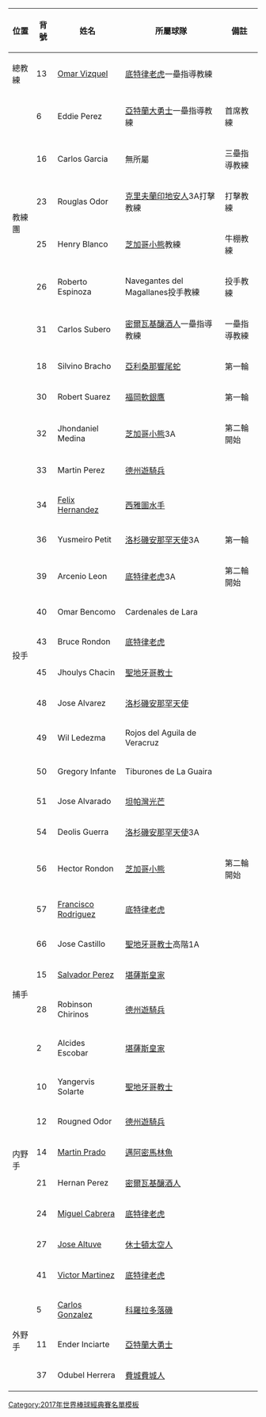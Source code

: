 {| class="wikitable"
|-
!位置!!背號!!姓名!!所屬球隊!!備註
|-
|總教練||13||[[奧馬爾·維茲奎爾|Omar Vizquel]]||{{Flagicon|USA}} [[底特律老虎]]一壘指導教練||
|-
|rowspan="6"|教練團||6||Eddie Perez||{{Flagicon|USA}} [[亞特蘭大勇士]]一壘指導教練||首席教練
|-
|16||Carlos Garcia||無所屬||三壘指導教練
|-
|23||Rouglas Odor||{{Flagicon|USA}} [[克里夫蘭印地安人]]3A打擊教練||打擊教練
|-
|25||Henry Blanco||{{Flagicon|USA}} [[芝加哥小熊]]教練||牛棚教練
|-
|26||Roberto Espinoza||{{Flagicon|VEN}} Navegantes del Magallanes投手教練||投手教練
|-
|31||Carlos Subero||{{Flagicon|USA}} [[密爾瓦基釀酒人]]一壘指導教練||一壘指導教練
|-
|rowspan="18"|投手||18||Silvino Bracho||{{Flagicon|USA}} [[亞利桑那響尾蛇]]||第一輪
|-
|30||Robert Suarez||{{Flagicon|JPN}} [[福岡軟銀鷹]]||第一輪
|-
|32||Jhondaniel Medina||{{Flagicon|USA}} [[芝加哥小熊]]3A||第二輪開始
|-
|33||Martin Perez||{{Flagicon|USA}} [[德州遊騎兵]]||
|-
|34||[[費利克斯·赫南德茲|Felix Hernandez]]||{{Flagicon|USA}} [[西雅圖水手]]||
|-
|36||Yusmeiro Petit||{{Flagicon|USA}} [[洛杉磯安那罕天使]]3A||第一輪
|-
|39||Arcenio Leon||{{Flagicon|USA}} [[底特律老虎]]3A||第二輪開始
|-
|40||Omar Bencomo||{{Flagicon|VEN}} Cardenales de Lara||
|-
|43||Bruce Rondon||{{Flagicon|USA}} [[底特律老虎]]||
|-
|45||Jhoulys Chacin||{{Flagicon|USA}} [[聖地牙哥教士]]||
|-
|48||Jose Alvarez||{{Flagicon|USA}} [[洛杉磯安那罕天使]]||
|-
|49||Wil Ledezma||{{Flagicon|MEX}} Rojos del Aguila de Veracruz||
|-
|50||Gregory Infante||{{Flagicon|VEN}} Tiburones de La Guaira||
|-
|51||Jose Alvarado||{{Flagicon|USA}} [[坦帕灣光芒]]||
|-
|54||Deolis Guerra||{{Flagicon|USA}} [[洛杉磯安那罕天使]]3A||
|-
|56||Hector Rondon||{{Flagicon|USA}} [[芝加哥小熊]]||第二輪開始
|-
|57||[[法蘭西斯科·羅德里奎茲|Francisco Rodriguez]]||{{Flagicon|USA}} [[底特律老虎]]||
|-
|66||Jose Castillo||{{Flagicon|USA}} [[聖地牙哥教士]]高階1A||
|-
|rowspan="2"|捕手||15||[[薩爾瓦多·培瑞茲|Salvador Perez]]||{{Flagicon|USA}} [[堪薩斯皇家]]||
|-
|28||Robinson Chirinos||{{Flagicon|USA}} [[德州遊騎兵]]||
|-
|rowspan="8"|内野手||2||Alcides Escobar||{{Flagicon|USA}} [[堪薩斯皇家]]||
|-
|10||Yangervis Solarte||{{Flagicon|USA}} [[聖地牙哥教士]]||
|-
|12||Rougned Odor||{{Flagicon|USA}} [[德州遊騎兵]]||
|-
|14||[[馬丁·普拉多|Martin Prado]]||{{Flagicon|USA}} [[邁阿密馬林魚]]||
|-
|21||Hernan Perez||{{Flagicon|USA}} [[密爾瓦基釀酒人]]||
|-
|24||[[米格爾·卡布瑞拉|Miguel Cabrera]]||{{Flagicon|USA}} [[底特律老虎]]||
|-
|27||[[荷西·奧圖維|Jose Altuve]]||{{Flagicon|USA}} [[休士頓太空人]]||
|-
|41||[[維克多·馬丁內斯|Victor Martinez]]||{{Flagicon|USA}} [[底特律老虎]]||
|-
|rowspan="3"|外野手||5||[[卡洛斯·岡薩雷茲|Carlos Gonzalez]]||{{Flagicon|USA}} [[科羅拉多落磯]]||
|-
|11||Ender Inciarte||{{Flagicon|USA}} [[亞特蘭大勇士]]||
|-
|37||Odubel Herrera||{{Flagicon|USA}} [[費城費城人]]||
|}
<noinclude>
[[Category:2017年世界棒球經典賽名單模板]]
</noinclude>